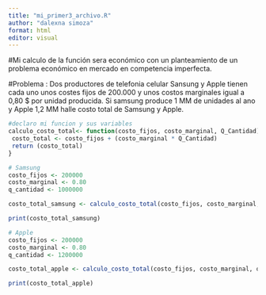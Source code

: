 ---
title: "mi_primer3_archivo.R"
author: "dalexna simoza"
format: html
editor: visual
---

#Mi calculo de la función sera económico con un planteamiento de un problema económico en mercado en competencia imperfecta.

#Problema : Dos productores de telefonia celular Sansung y Apple tienen cada uno unos costes fijos de 200.000 y unos costos marginales igual a 0,80 \$ por unidad producida. Si samsung produce 1 MM de unidades al ano y Apple 1,2 MM halle costo total de Samsung y Apple.

```{r}
#declaro mi funcion y sus variables 
calculo_costo_total<- function(costo_fijos, costo_marginal, Q_Cantidad) {
 costo_total <- costo_fijos + (costo_marginal * Q_Cantidad)
 return (costo_total)
}
```

```{r}
# Samsung
costo_fijos <- 200000
costo_marginal <- 0.80
q_cantidad <- 1000000

costo_total_samsung <- calculo_costo_total(costo_fijos, costo_marginal, q_cantidad)

print(costo_total_samsung)

```

```{r}
# Apple
costo_fijos <- 200000
costo_marginal <- 0.80
q_cantidad <- 1200000

costo_total_apple <- calculo_costo_total(costo_fijos, costo_marginal, q_cantidad)

print(costo_total_apple)
```
